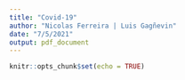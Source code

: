 ```yaml
---
title: "Covid-19"
author: "Nicolas Ferreira | Luis Gagñevin"
date: "7/5/2021"
output: pdf_document
---
```


```r
knitr::opts_chunk$set(echo = TRUE)
```
